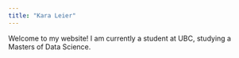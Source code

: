 ```yaml
---
title: "Kara Leier"
---
```


Welcome to my website!
I am currently a student at UBC, studying a Masters of Data Science.
